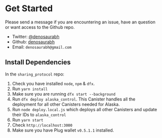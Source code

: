 # Get Started

Please send a message if you are encountering an issue, have an question or want access to the Github repo.

- Twitter: [@denosaurabh](https://twitter.com/DenoSaurabh)
- Github: [denosaurabh](https://github.com/denosaurabh/)
- Email: `denosaurabh@gmail.com`

## Install Dependencies

In the `sharing_protocol` repo:

1. Check you have installed `node`, `npm` & `dfx`.
2. Run `yarn install`
3. Make sure you are running `dfx start --background`
4. Run `dfx deploy alaska_control`. This Canister handles all the deployment for all other Canisters needed for Alaska.
5. Run `node deploy.local.js` which deploys all other Canisters and update their IDs to `alaska_control`
6. Run `yarn start`
7. Check `http://localhost:3000` 
8. Make sure you have Plug wallet `v0.5.1.1` installed.
